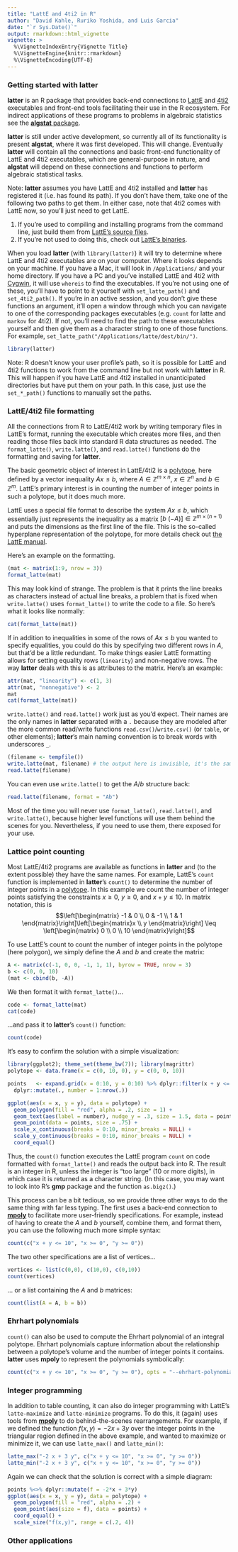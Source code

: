 ```yaml
---
title: "LattE and 4ti2 in R"
author: "David Kahle, Ruriko Yoshida, and Luis Garcia"
date: "`r Sys.Date()`"
output: rmarkdown::html_vignette
vignette: >
  %\VignetteIndexEntry{Vignette Title}
  %\VignetteEngine{knitr::rmarkdown}
  %\VignetteEncoding{UTF-8}
---
```


### Getting started with __latter__

__latter__ is an R package that provides back-end connections to [LattE](https://www.math.ucdavis.edu/~latte/) and [4ti2](http://www.4ti2.de/) executables and front-end tools facilitating their use in the R ecosystem.  For indirect applications of these programs to problems in algebraic statistics see the [__algstat__ package](https://github.com/dkahle/algstat).

__latter__ is still under active development, so currently all of its functionality is present __algstat__, where it was first developed.  This will change.  Eventually  __latter__ will contain all the connections and basic front-end functionality of LattE and 4ti2 executables, which are general-purpose in nature, and __algstat__ will depend on these connections and functions to perform algebraic statistical tasks.

Note: __latter__ assumes you have LattE and 4ti2 installed and __latter__ has registered it (i.e. has found its path).  If you don't have them, take one of the following two paths to get them.  In either case, note that 4ti2 comes with LattE now, so you'll just need to get LattE.

1. If you're used to compiling and installing programs from the command line, just build them from [LattE's source files](https://www.math.ucdavis.edu/~latte/software.php). 
2. If you're not used to doing this, check out [LattE's binaries](https://www.math.ucdavis.edu/~latte/software/packages/binary/).

When you load __latter__ (with `library(latter)`) it will try to determine where LattE and 4ti2 executables are on your computer.  Where it looks depends on your machine.  If you have a Mac, it will look in `/Applications/` and your home directory.  If you have a PC and you've installed LattE and 4ti2 with [Cygwin](https://www.cygwin.com), it will use `whereis` to find the executables.  If you're not using one of these, you'll have to point to it yourself with `set_latte_path()` and `set_4ti2_path()`.  If you're in an active session, and you don't give these functions an argument, it'll open a window through which you can navigate to one of the corresponding packages executables (e.g. `count` for latte and `markov` for 4ti2).  If not, you'll need to find the path to these executables yourself and then give them as a character string to one of those functions.  For example, `set_latte_path("/Applications/latte/dest/bin/")`.  

```r
library(latter)
```

Note: R doesn't know your user profile's path, so it is possible for LattE and 4ti2 functions to work from the command line but not work with __latter__ in R.  This will happen if you have LattE and 4ti2 installed in unanticipated directories but have put them on your path.  In this case, just use the `set_*_path()` functions to manually set the paths.


















### LattE/4ti2 file formatting

All the connections from R to LattE/4ti2 work by writing temporary files in LattE's format, running the executable which creates more files, and then reading those files back into standard R data structures as needed.  The `format_latte()`, `write.latte()`, and `read.latte()` functions do the formatting and saving for __latter__.

The basic geometric object of interest in LattE/4ti2 is a [polytope](http://en.wikipedia.org/wiki/Polytope), here defined by a vector inequality $Ax \leq b$, where $A \in \mathbb{Z}^{m\times n}$, $x \in \mathbb{Z}^{n}$ and $b \in \mathbb{Z}^{m}$.  LattE's primary interest is in counting the number of integer points in such a polytope, but it does much more.  

LattE uses a special file format to describe the system $Ax \leq b$, which essentially just represents the inequality as a matrix $[b \ (-A)] \in \mathbb{Z}^{m \times (n+1)}$ and puts the dimensions as the first line of the file.  This is the so-called hyperplane representation of the polytope, for more details check out [the LattE manual](https://www.math.ucdavis.edu/~latte/software/packages/latte_current/manual_v1.7.2.pdf).

Here's an example on the formatting.
```r
(mat <- matrix(1:9, nrow = 3))
format_latte(mat)
```
This may look kind of strange.  The problem is that it prints the line breaks as characters instead of actual line breaks, a problem that is fixed when `write.latte()` uses `format_latte()` to write the code to a file.  So here's what it looks like normally:
```r
cat(format_latte(mat))
```

If in addition to inequalities in some of the rows of $Ax \leq b$ you wanted to specify equalities, you could do this by specifying two different rows in $A$, but that'd be a little redundant.  To make things easier LattE formatting allows for setting equality rows (`linearity`) and non-negative rows.  The way __latter__ deals with this is as attributes to the matrix.  Here's an example:
```r
attr(mat, "linearity") <- c(1, 3)
attr(mat, "nonnegative") <- 2
mat
cat(format_latte(mat))
```


`write.latte()` and `read.latte()` work just as you'd expect.  Their names are the only names in __latter__ separated with a `.` because they are modeled after the more common read/write functions `read.csv()`/`write.csv()` (or `table`, or other elements); __latter__'s main naming convention is to break words with underscores `_`.
```r
(filename <- tempfile())
write.latte(mat, filename) # the output here is invisible, it's the same as format_latte()
read.latte(filename)
```

You can even use `write.latte()` to get the $A$/$b$ structure back:
```r
read.latte(filename, format = "Ab")
```

Most of the time you will never use `format_latte()`, `read.latte()`, and `write.latte()`, because higher level functions will use them behind the scenes for you.  Nevertheless, if you need to use them, there exposed for your use.
















### Lattice point counting

Most LattE/4ti2 programs are available as functions in __latter__ and (to the extent possible) they have the same names.  For example, LattE's `count` function is implemented in __latter__'s `count()` to determine the number of integer points in a [polytope](http://en.wikipedia.org/wiki/Polytope).  In this example we count the number of integer points satisfying the constraints $x \geq 0$, $y \geq 0$, and $x + y \leq 10$.  In matrix notation, this is
$$\left[\begin{matrix}
-1 &  0 \\
 0 & -1 \\
 1 &  1 
\end{matrix}\right]\left[\begin{matrix}x \\ y \end{matrix}\right] \leq
\left[\begin{matrix}
0 \\
0 \\
10
\end{matrix}\right]$$

To use LattE's count to count the number of integer points in the polytope (here polygon), we simply define the $A$ and $b$ and create the matrix:
```r
A <- matrix(c(-1, 0, 0, -1, 1, 1), byrow = TRUE, nrow = 3)
b <- c(0, 0, 10)
(mat <- cbind(b, -A))
```
We then format it with `format_latte()`... 
```r
code <- format_latte(mat)
cat(code)
```
...and pass it to __latter__'s `count()` function:
```r
count(code)
```

It's easy to confirm the solution with a simple visualization:  
```r
library(ggplot2); theme_set(theme_bw(7)); library(magrittr)
polytope <- data.frame(x = c(0, 10, 0), y = c(0, 0, 10))

points   <- expand.grid(x = 0:10, y = 0:10) %>% dplyr::filter(x + y <= 10) %>%
  dplyr::mutate(., number = 1:nrow(.))

ggplot(aes(x = x, y = y), data = polytope) +
  geom_polygon(fill = "red", alpha = .2, size = 1) + 
  geom_text(aes(label = number), nudge_y = .3, size = 1.5, data = points) +
  geom_point(data = points, size = .75) + 
  scale_x_continuous(breaks = 0:10, minor_breaks = NULL) +
  scale_y_continuous(breaks = 0:10, minor_breaks = NULL) +
  coord_equal()
```

Thus, the `count()` function executes the LattE program `count` on code formatted with `format_latte()` and reads the output back into R.  The result is an integer in R, unless the integer is "too large" (10 or more digits), in which case it is returned as a character string.  (In this case, you may want to look into R's __gmp__ package and the function `as.bigz()`.)

This process can be a bit tedious, so we provide three other ways to do the same thing with far less typing.  The first uses a back-end connection to [__mpoly__](http://github.com/dkahle/mpoly) to facilitate more user-friendly specifications.  For example, instead of having to create the $A$ and $b$ yourself, combine them, and format them, you can use the following much more simple syntax:

```r
count(c("x + y <= 10", "x >= 0", "y >= 0"))
```

The two other specifications are a list of vertices...
```r
vertices <- list(c(0,0), c(10,0), c(0,10))
count(vertices)
```
... or a list containing the $A$ and $b$ matrices:
```r
count(list(A = A, b = b))
```





### Ehrhart polynomials

`count()` can also be used to compute the Ehrhart polynomial of an integral polytope.  Ehrhart polynomials capture information about the relationship between a polytope's volume and the number of integer points it contains.  __latter__ uses __mpoly__ to represent the polynomials symbolically:

```r
count(c("x + y <= 10", "x >= 0", "y >= 0"), opts = "--ehrhart-polynomial")
```






### Integer programming

In addition to table counting, it can also do integer programming with LattE's `latte-maximize` and `latte-minimize` programs.  To do this, it (again) uses tools from [__mpoly__](http://github.com/dkahle/mpoly) to do behind-the-scenes rearrangements.  For example, if we defined the function $f(x, y) = -2x + 3y$ over the integer points in the triangular region defined in the above example, and wanted to maximize or minimize it, we can use `latte_max()` and `latte_min()`:

```r
latte_max("-2 x + 3 y", c("x + y <= 10", "x >= 0", "y >= 0"))
latte_min("-2 x + 3 y", c("x + y <= 10", "x >= 0", "y >= 0"))
```

Again we can check that the solution is correct with a simple diagram:

```r
points %<>% dplyr::mutate(f = -2*x + 3*y)
ggplot(aes(x = x, y = y), data = polytope) +
  geom_polygon(fill = "red", alpha = .2) + 
  geom_point(aes(size = f), data = points) + 
  coord_equal() +
  scale_size("f(x,y)", range = c(.2, 4))
```






### Other applications


